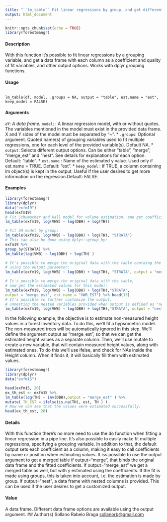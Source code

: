 ```yaml
---
title: "``lm_table`` Fit linear regressions by group, and get different output options."
output: html_document
---
```


```r
knitr::opts_chunk$set(echo = TRUE)
library(forestmangr)
```

#### Description

With this function it’s possible to fit linear regressions by a grouping variable, and get a data frame with each column as a coefficient and quality of fit variables, and other output options. Works with dplyr grouping functions.

#### Usage

<pre><code>
lm_table(df, model, .groups = NA, output = "table", est.name = "est",
keep_model = FALSE)
</code></pre>

#### Arguments 

*``df``: A data frame.
* ``model``: : A linear regression model, with or without quotes. The variables mentioned in the model must exist in the provided data frame. X and Y sides of the model must be separated by "~".
* ``.groups``: Optional argument. Quoted name(s) of grouping variables used to fit multiple regressions, one for each level of the provided variable(s). Default NA.
* ``output``: Selects different output options. Can be either "table", "merge", "merge_est" and "nest". See details for explanations for each option. Default: "table".
* ``est.name`` : Name of the estimated y value. Used only if est.name = TRUE. Default: "est".
* ``keep_model`` : If TRUE, a column containing lm object(s) is kept in the output. Useful if the user desires to get more information on the regression.Default: FALSE.


#### Examples

```r
library(forestmangr)
library(dplyr)
data("exfm19")
head(exfm19)
# Fit Schumacher and Hall model for volume estimation, and get coefficient, R2 and error values:
lm_table(exfm19, log(VWB) ~ log(DBH) + log(TH))
```
```r
# Fit SH model by group:
lm_table(exfm19, log(VWB) ~ log(DBH) + log(TH), "STRATA")
# This can also be done using dplyr::group_by:
exfm19 %>%
group_by(STRATA) %>%
lm_table(log(VWB) ~ log(DBH) + log(TH) )
```
```r
# It's possible to merge the original data with the table containg the coefficients
# using the output parameter:
lm_table(exfm19, log(VWB) ~ log(DBH) + log(TH), "STRATA", output = "merge")
```

```r
# It's possible to merge the original data with the table,
# and get the estimated values for this model:
lm_table(exfm19, log(VWB) ~ log(DBH) + log(TH),"STRATA",
output = "merge_est", est.name = "VWB_EST") %>% head(15)
# It's possible to further customize the output,
# unnesting the nested variables provided when output is defined as "nest":
lm_table(exfm19, log(VWB) ~ log(DBH) + log(TH),"STRATA", output = "nest")
```

In the following example, the objective is to estimate non-measured height values in a forest inventory data.
To do this, we'll fit a hypsometric model. The non-measured trees will be automatically ignored in this step. We'll define the argument output as "merge_est", so that we can get the estimated height values as a separate column.
Then, we'll use mutate to create a new variable, that will contain measured height values, along with estimated ones. To do this we'll use ifelse, and check for NAs inside the Height column. When it finds it, it will basically fill them with estimated values.

```r
library(forestmangr)
library(dplyr)
data("exfm15")

head(exfm15, 20)
ex_th_est <- exfm15 %>%
lm_table(log(TH) ~ inv(DBH),output = "merge_est" ) %>%
mutate( TH_EST = ifelse(is.na(TH), est, TH ) )
# Now we can see that the values were estimated successfully.
head(ex_th_est, 20)
```

#### Details
With this function there’s no more need to use the do function when fitting a linear regression in a pipe line. It’s also possible to easily make fit multiple regressions, specifying a grouping variable.
In addition to that, the default output sets each coefficient as a column, making it easy to call coefficients by name or position when estimating values.
It iss possible to use the output argument to get a merged table if output="merge", that binds the original data frame and the fitted coefficients. If output="merge_est" we get a merged table as
well, but with y estimated using the coefficients. If the fit is made using groups, this is taken into account, i.e. the estimation is made by group.
If output="nest", a data frame with nested columns is provided. This can be used if the user desires to get a customized output.

#### Value
A data frame. Different data frame options are available using the output argument.
## Author(s)
Sollano Rabelo Braga <sollanorb@gmail.com>
